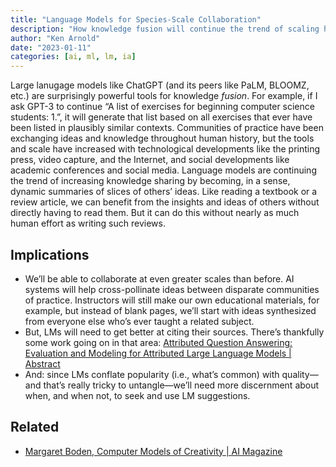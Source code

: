 ```yaml
---
title: "Language Models for Species-Scale Collaboration"
description: "How knowledge fusion will continue the trend of scaling humam collaboration"
author: "Ken Arnold"
date: "2023-01-11"
categories: [ai, ml, lm, ia]
---
```


Large lanugage models like ChatGPT (and its peers like PaLM, BLOOMZ, etc.) are surprisingly powerful tools for knowledge *fusion*. For example, if I ask GPT-3 to continue "A list of exercises for beginning computer science students: 1.", it will generate that list based on all exercises that ever have been listed in plausibly similar contexts. Communities of practice have been exchanging ideas and knowledge throughout human history, but the tools and scale have increased with technological developments like the printing press, video capture, and the Internet, and social developments like academic conferences and social media. Language models are continuing the trend of increasing knowledge sharing by becoming, in a sense, dynamic summaries of slices of others' ideas. Like reading a textbook or a review article, we can benefit from the insights and ideas of others without directly having to read them. But it can do this without nearly as much human effort as writing such reviews.

## Implications

- We'll be able to collaborate at even greater scales than before. AI systems will help cross-pollinate ideas between disparate communities of practice. Instructors will still make our own educational materials, for example, but instead of blank pages, we'll start with ideas synthesized from everyone else who's ever taught a related subject.
- But, LMs will need to get better at citing their sources. There's thankfully some work going on in that area: [Attributed Question Answering: Evaluation and Modeling for Attributed Large Language Models | Abstract](https://arxiv.org/abs/2212.08037)
- And: since LMs conflate popularity (i.e., what's common) with quality---and that's really tricky to untangle---we'll need more discernment about when, and when not, to seek and use LM suggestions.

## Related

- [Margaret Boden, Computer Models of Creativity | AI Magazine](https://ojs.aaai.org/index.php/aimagazine/article/view/2254)